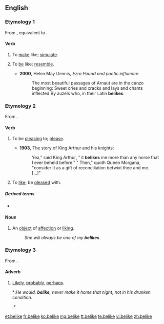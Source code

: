 ==English==

===Etymology 1===
From {{etyl|enm}} {{term|beliken||to simulate, feign|lang=enm}}, equivalent to {{prefix|be|like}}.

====Verb====
{{en-verb|belik|ing}}

# {{transitive}} To [[make]] like; [[simulate]].
# {{transitive}} To [[be]] like; [[resemble]].
#*'''2000''', Helen May Dennis, ''Ezra Pound and poetic influence'':
#*: The most beautiful passages of Arnaut are in the canzo beginning: Sweet cries and cracks and lays and chants inflected By auzels who, in their Latin '''belikes'''. 

===Etymology 2===
From {{prefix|be|like}}.

====Verb====
{{en-verb|belik|ing}}

# {{impersonal}} To be [[pleasing]] to; [[please]].
#*'''1903''', The story of King Arthur and his knights:
#*: Yea," said King Arthur, " it '''belikes''' me more than any horse that I ever beheld before." " Then," quoth Queen Morgana, "consider it as a gift of reconciliation betwixt thee and me. [...]"
# {{transitive}} To [[like]]; be [[pleased]] with.

=====Derived terms=====
* {{l|en|beliked}}

====Noun====
{{en-noun}}

# An [[object]] of [[affection]] or [[liking]].
#: ''She will always be one of my '''belikes'''.''

===Etymology 3===
From {{prefix|be|like}}.

====Adverb====
{{en-adv|-}}

#{{archaic|or|dialectal|Northern England}} [[likely|Likely]], [[probably]], [[perhaps]].
#*:''He would, '''belike''', never make it home that night, not in his drunken condition.''
#:* {{quote-book
|year=1991
|year_published=
|edition=
|editor=
|author=Roger Zelazny & Robert Sheckley
|title=Bring Me the Head of Prince Charming
|chapter=
|url=http://books.google.com/books?ei=pFkWT9zfO8altwfcubzhAg&id=V0GtFFhDUvIC&dq=Bring+Me+the+Head+of+Prince+Charming&q=eftsoons#search_anchor
|genre=
|publisher=Bantam Books, New York 
|isbn=
|page=205
|passage=Princess Scarlet fanned herself with the Chinese fan that Supply had provided and, turning to Achmed Ali, said in formal tones, "'''Belike''', sir, I've not seen thy match for overall all-in dancing [[eftsoons]].
}}

[[et:belike]]
[[fr:belike]]
[[ko:belike]]
[[mg:belike]]
[[tt:belike]]
[[te:belike]]
[[vi:belike]]
[[zh:belike]]